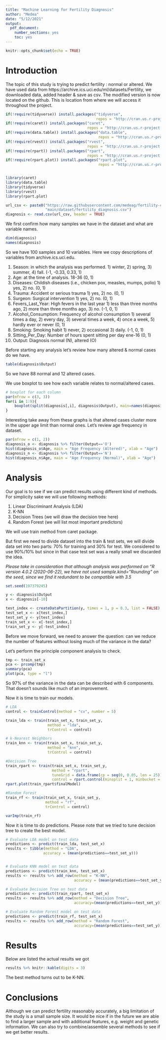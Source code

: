 ```yaml
---
title: "Machine Learning for Fertility Diagnosis"
author: "Medea"
date: "5/12/2021"
output:
  pdf_document:
    number_sections: yes
    toc: yes
---
```


```r
knitr::opts_chunk$set(echo = TRUE)
```

# Introduction

The topic of this study is trying to predict fertility : normal or altered. We have used data from https://archive.ics.uci.edu/ml/datasets/Fertility, we downloaded data, added header & save as csv. The modified version is now located on the github. This is location from where we will access it throughout the project.
```r
if(!require(tidyverse)) install.packages("tidyverse", 
                                         repos = "http://cran.us.r-project.org")
if(!require(caret)) install.packages("caret", 
                                     repos = "http://cran.us.r-project.org")
if(!require(data.table)) install.packages("data.table", 
                                          repos = "http://cran.us.r-project.org")
if(!require(rvest)) install.packages("rvest", 
                                     repos = "http://cran.us.r-project.org")
if(!require(rpart)) install.packages("rpart", 
                                     repos = "http://cran.us.r-project.org")
if(!require(rpart.plot)) install.packages("rpart.plot", 
                                          repos = "http://cran.us.r-project.org")


library(caret)
library(data.table)
library(tidyverse)
library(rvest)
library(rpart.plot)

url_csv <- paste0("https://raw.githubusercontent.com/medeag/fertility-capstone/",
                  "main/dataset/fertility_diagnosis.csv")
diagnosis <- read.csv(url_csv, header = TRUE)


```
We first confirm how many samples we have in the dataset and what are variable names. 
```r
dim(diagnosis)
names(diagnosis)
```
So we have 100 samples and 10 variables. Here we copy descriptions of variables from archive.ics.uci.edu.

1. Season: in which the analysis was performed. 1) winter, 2) spring, 3) summer, 4) fall. (-1, -0.33, 0.33, 1)
2. Age: at the time of analysis. 18-36 (0, 1)
3. Diseases: Childish diseases (i.e., chicken pox, measles, mumps, polio) 1) yes, 2) no. (0, 1)
4. Trauma: Accident or serious trauma 1) yes, 2) no. (0, 1)
5. Surgeon: Surgical intervention 1) yes, 2) no. (0, 1)
6. Fevers_Last_Year: High fevers in the last year 1) less than three months ago, 2) more than three months ago, 3) no. (-1, 0, 1)
7. Alcohol_Consumption: Frequency of alcohol consumption 1) several times a day, 2) every day, 3) several times a week, 4) once a week, 5) hardly ever or never (0, 1)
8. Smoking: Smoking habit 1) never, 2) occasional 3) daily. (-1, 0, 1)
9. Sitting_Per_Day: Number of hours spent sitting per day ene-16 (0, 1)
10. Output: Diagnosis normal (N), altered (O)

Before starting any analysis let's review how many altered & normal cases do we have.

```r
table(diagnosis$Output)
```

So we have 88 normal and 12 altered cases. 

We use boxplot to see how each variable relates to normal/altered cases.
```r
# boxplot for each column
par(mfrow = c(3, 3))
for(i in 1:9){
    boxplot(split(diagnosis[,i], diagnosis$Output), main=names(diagnosis)[i])
}
```

Interesting take away from these graphs is that altered cases cluster more in the upper age limit than normal ones.
Let's review age frequency in dataset.
```r
par(mfrow = c(1, 2))
diagnosis_o <- diagnosis %>% filter(Output=='O')
hist(diagnosis_o$Age, main = "Age Frequency (Altered)", xlab = "Age")
diagnosis_n <- diagnosis %>% filter(Output=='N')
hist(diagnosis_n$Age, main = "Age Frequency (Normal)", xlab = "Age")
```



# Analysis

Our goal is to see if we can predict results using different kind of methods. For simplicity sake we will use following methods: 

1. Linear Discriminant Analysis (LDA)
2. K-NN
3. Decision Trees (we will draw the decision tree here)
3. Random Forest (we will list most important predictors)

We will use train method from caret package.

But first we need to divide dataset into the train & test sets, we will divide data set into two parts:  70% for training and 30% for test. We considered to use 90%/10% but since in that case test set was a really small we discarded the idea.

*Please take in consideration that although analysis was performed on "R version 4.0.2 (2020-06-22), we have not used sample.kind="Rounding" on the seed, since we find it redundant to be compatible with 3.5*

```r
set.seed(197379245)

y <- diagnosis$Output
x <- diagnosis[-10]

test_index <- createDataPartition(y, times = 1, p = 0.3, list = FALSE)
test_set_x <- x[test_index,]
test_set_y <- y[test_index]
train_set_x <- x[-test_index,]
train_set_y <- y[-test_index]
```

Before we move forward, we need to answer the question: can we reduce the number of features without losing much of the variance in the data?

Let's perform the principle component analysis to check.

```r
tmp <- train_set_x
pca <- prcomp(tmp)
summary(pca)
plot(pca, type = "l")
```

So 97% of the variance in the data can be described with 6 components. That doesn't sounds like much of an improvement.

Now it is time to train our models.

```r
# LDA 
control <- trainControl(method = "cv", number = 5)

train_lda <- train(train_set_x, train_set_y, 
                   method = "lda",
                   trControl = control)

# k-Nearest Neighbors
train_knn <- train(train_set_x, train_set_y,
                   method = "knn",  
                   trControl = control)

#Decision Tree 
train_rpart <- train(train_set_x, train_set_y, 
                     method = "rpart",
                     tuneGrid = data.frame(cp = seq(0, 0.05, len = 25)),
                     control = rpart.control(minsplit = 1, minbucket = 1))
rpart.plot(train_rpart$finalModel)

#Random Forest
train_rf <- train(train_set_x, train_set_y,
                  method = "rf", 
                  trControl = control)

varImp(train_rf)
```

Now it is time to do predictions. Please note that we tried to tune decision tree to create the best model.

```r
# Evaluate LDA model on test data
predictions <- predict(train_lda, test_set_x)
results <- tibble(method = "LDA", 
                 accuracy = (mean(predictions==test_set_y)))


# Evaluate KNN model on test data
predictions <- predict(train_knn, test_set_x)
results <- results %>% add_row(method = "K-NN", 
                               accuracy = (mean(predictions==test_set_y)))

# Evaluate Decision Tree on test data
predictions <- predict(train_rpart, test_set_x)
results <- results %>% add_row(method = "Decision Tree", 
                               accuracy=(mean(predictions==test_set_y)))

# Evaluate Random Forest model on test data
predictions <- predict(train_rf, test_set_x)
results <- results %>% add_row(method = "Random Forest", 
                               accuracy=(mean(predictions==test_set_y)))

```

# Results

Below are listed the actual results we got

```r
results %>% knitr::kable(digits = 3)
```

The best method turns out to be K-NN.

# Conclusions

Although we can predict fertility reasonably accurately, a big limitation of the study is a small sample size. It would be nice if in the future we are able to find a larger sample and with additional features, e.g. weight and genetic information. We can also try to combine/assemble several methods to see if we get better results.
